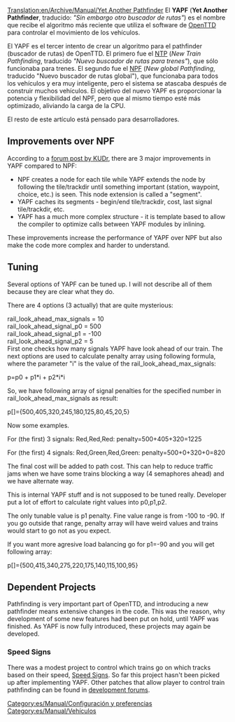[[Translation:en/Archive/Manual/Yet Another Pathfinder]]
{{es/Traducción|en/Archive/Manual/Yet Another Pathfinder|20}}
{{es/Ampliar|Configuración}}
El '''YAPF''' ('''Yet Another Pathfinder''', traducido: ''"Sin embargo otro buscador de rutas"'') es el nombre que recibe el algoritmo más reciente que utiliza el software de [[es/Manual/Main Page|OpenTTD]] para controlar el movimiento de los vehículos.

El YAPF es el tercer intento de crear un algoritmo para el pathfinder (buscador de rutas) de OpenTTD.
El primero fue el [[es/Archive/Manual/Settings/NTP|NTP]] (''New Train Pathfinding'', traducido ''"Nuevo buscador de rutas para trenes"''), que sólo funcionaba para trenes.
El segundo fue el [[es/Archive/Manual/Settings/NPF|NPF]] (''New global Pathfinding'', traducido "Nuevo buscador de rutas global"), que funcionaba para todos los vehículos y era muy inteligente, pero el sistema se atascaba después de construir muchos vehículos. El objetivo del nuevo YAPF es proporcionar la potencia y flexibilidad del NPF, pero que al mismo tiempo esté más optimizado, aliviando la carga de la CPU.

El resto de este artículo está pensado para desarrolladores.

{{es/Pendiente de traducción}}

== Improvements over NPF ==

According to a [http://www.tt-forums.net/viewtopic.php?t=32774 forum post by KUDr], there are 3 major improvements in YAPF compared to NPF:

*NPF creates a node for each tile while YAPF extends the node by following the tile/trackdir until something important (station, waypoint, choice, etc.) is seen. This node extension is called a "segment".
*YAPF caches its segments - begin/end tile/trackdir, cost, last signal tile/trackdir, etc.
*YAPF has a much more complex structure - it is template based to allow the compiler to optimize calls between YAPF modules by inlining.

These improvements increase the performance of YAPF over NPF but also make the code more complex and harder to understand.

== Tuning ==
Several options of YAPF can be tuned up. I will not describe all of them because they are clear what they do.

There are 4 options (3 actually) that are quite mysterious:

rail_look_ahead_max_signals = 10<br>
rail_look_ahead_signal_p0 = 500<br>
rail_look_ahead_signal_p1 = -100<br>
rail_look_ahead_signal_p2 = 5<br>

First one checks how many signals YAPF have look ahead of our train. The next options are used to calculate penalty array using following formula, where the parameter "i" is the value of the rail_look_ahead_max_signals:

p=p0 + p1*i + p2*i*i

So, we have following array of signal penalties for the specified number in rail_look_ahead_max_signals as result:

p[]={500,405,320,245,180,125,80,45,20,5}

Now some examples.

For (the first) 3 signals: Red,Red,Red: penalty=500+405+320=1225

For (the first) 4 signals: Red,Green,Red,Green: penalty=500+0+320+0=820

The final cost will be added to path cost. This can help to reduce traffic jams when we have some trains blocking a way (4 semaphores ahead) and we have alternate way.

This is internal YAPF stuff and is not supposed to be tuned really. Developer put a lot of effort to calculate right values into p0,p1,p2.

The only tunable value is p1 penalty. Fine value range is from -100 to -90. If you go outside that range, penalty array will have weird values and trains would start to go not as you expect.

If you want more agresive load balancing go for p1=-90 and you will get following array:

p[]={500,415,340,275,220,175,140,115,100,95}

== Dependent Projects ==
Pathfinding is very important part of OpenTTD, and introducing a new pathfinder means extensive changes in the code. This was the reason, why development of some new features had been put on hold, until YAPF was finished. As YAPF is now fully introduced, these projects may again be developed.

=== Speed Signs ===
There was a modest project to control which trains go on which tracks based on their speed, [http://www.tt-forums.net/viewtopic.php?t=24187 Speed Signs]. So far this project hasn't been picked up after implementing YAPF. Other patches that allow player to control train pathfinding can be found in [http://www.tt-forums.net/viewforum.php?f=33 development forums].

[[Category:es/Manual/Configuración y preferencias]]
[[Category:es/Manual/Vehículos]]